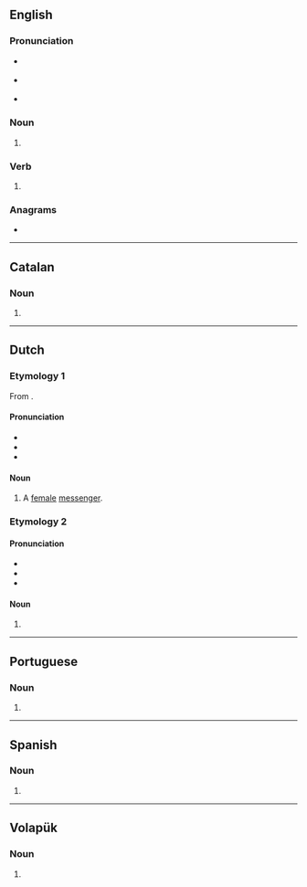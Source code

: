 {{also|bodeš|bødes}}
==English==

===Pronunciation===
* {{a|RP}} {{IPA|en|/bəʊdz/}}
* {{a|GenAm}} {{IPA|en|/boʊdz/}}
* {{rhymes|en|əʊdz}}

===Noun===
{{head|en|noun form}}

# {{plural of|en|bode}}

===Verb===
{{head|en|verb form}}

# {{en-third-person singular of|bode}}

===Anagrams===
* {{anagrams|en|a=bdeos|Debos}}

----

==Catalan==

===Noun===
{{head|ca|noun form}}

# {{plural of|ca|boda}}

----

==Dutch==

===Etymology 1===
From {{suf|nl|bode|es}}.

====Pronunciation====
* {{IPA|nl|/boːˈdɛs/}}
* {{hyphenation|nl|bo|des}}
* {{rhymes|nl|ɛs}}

====Noun====
{{nl-noun|f|-en|-}}

# {{lb|nl|rare|archaic|literary}} A [[female]] [[messenger]].

===Etymology 2===
{{nonlemma}}

====Pronunciation====
* {{IPA|nl|/ˈboː.dəs/}}
* {{hyphenation|nl|bo|des}}
* {{rhymes|nl|oːdəs}}

====Noun====
{{head|nl|noun plural form}}

# {{plural of|nl|bode}}

----

==Portuguese==

===Noun===
{{head|pt|noun plural form}}

# {{plural of|pt|bode}}

----

==Spanish==

===Noun===
{{head|es|noun form}}

# {{plural of|es|bode}}

----

==Volapük==

===Noun===
{{head|vo|noun form}}

# {{inflection of|vo|bod||dat|p}}